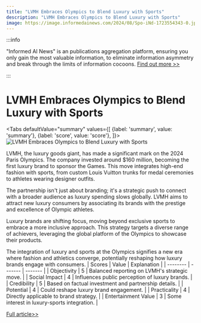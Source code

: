 ```yaml
---
title: "LVMH Embraces Olympics to Blend Luxury with Sports"
description: "LVMH Embraces Olympics to Blend Luxury with Sports"
image: https://image.informedainews.com/2024/08/Spo-iNd-1723554343-0.jpg
---
```



:::info

"Informed AI News" is an publications aggregation platform, ensuring you only gain the most valuable information, to eliminate information asymmetry and break through the limits of information cocoons.  [Find out more >>](/)

:::

# LVMH Embraces Olympics to Blend Luxury with Sports


<Tabs
	defaultValue="summary"
	values={[
	{label: 'summary', value: 'summary'},
	{label: 'score', value: 'score'},
]}>
<TabItem value="summary">
<img
  src="https://image.informedainews.com/2024/08/Spo-iNd-1723554343-0.jpg"
  alt="LVMH Embraces Olympics to Blend Luxury with Sports"
/>



LVMH, the luxury goods giant, has made a significant mark on the 2024 Paris Olympics. The company invested around $160 million, becoming the first luxury brand to sponsor the Games. This move integrates high-end fashion with sports, from custom Louis Vuitton trunks for medal ceremonies to athletes wearing designer outfits.

The partnership isn't just about branding; it's a strategic push to connect with a broader audience as luxury spending slows globally. LVMH aims to attract new luxury consumers by associating its brands with the prestige and excellence of Olympic athletes.

Luxury brands are shifting focus, moving beyond exclusive sports to embrace a more inclusive approach. This strategy targets a diverse range of achievers, leveraging the global platform of the Olympics to showcase their products.

The integration of luxury and sports at the Olympics signifies a new era where fashion and athletics converge, potentially reshaping how luxury brands engage with consumers.
</TabItem>
<TabItem value="score">
	| Scores     | Value   | Explanation |
	| -------- | ------- | ------- |
	| Objectivity  | 5    | Balanced reporting on LVMH's strategic move.    |
	| Social Impact | 4     | Influences public perception of luxury brands.    |
	| Credibility    | 5    | Based on factual investment and partnership details.    |
	| Potential    | 4    | Could reshape luxury brand engagement.    |
	| Practicality    | 4    | Directly applicable to brand strategy.    |
	| Entertainment Value    | 3    | Some interest in luxury-sports integration.    |
</TabItem>
</Tabs>

[Full article>>](https://www.cnbc.com/2024/08/11/lvmh-puts-mark-on-olympics-as-luxury-brands-embrace-sports.html)

